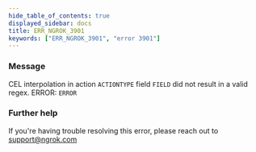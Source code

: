 ```yaml
---
hide_table_of_contents: true
displayed_sidebar: docs
title: ERR_NGROK_3901
keywords: ["ERR_NGROK_3901", "error 3901"]
---
```


### Message

CEL interpolation in action `ACTIONTYPE` field `FIELD` did not result in a valid regex.
ERROR: `ERROR`

### Further help

If you're having trouble resolving this error, please reach out to [support@ngrok.com](mailto:support@ngrok.com?subject=Help%20with%20ERR_NGROK_3901)
